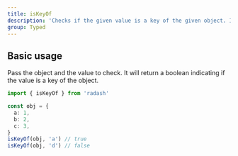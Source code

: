 ```yaml
---
title: isKeyOf
description: 'Checks if the given value is a key of the given object. It is useful for narrowing down the type of a value.'
group: Typed
---
```


## Basic usage

Pass the object and the value to check. It will return a boolean indicating if the value is a key of the object.

```ts
import { isKeyOf } from 'radash'

const obj = {
  a: 1,
  b: 2,
  c: 3,
}
isKeyOf(obj, 'a') // true
isKeyOf(obj, 'd') // false
```
